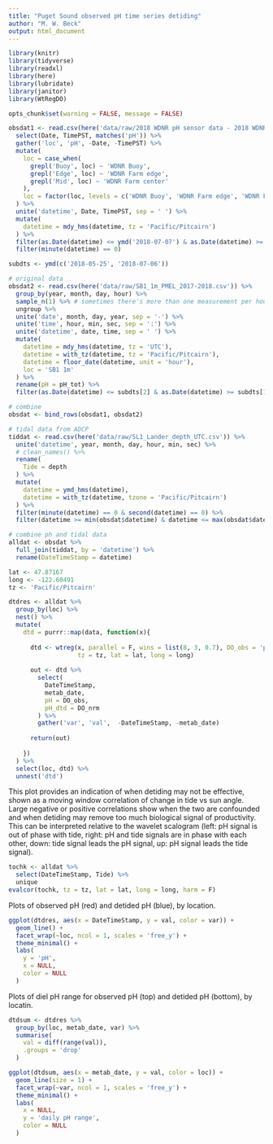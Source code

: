 ```yaml
---
title: "Puget Sound observed pH time series detiding"
author: "M. W. Beck"
output: html_document
---
```

  
```r
library(knitr)
library(tidyverse)
library(readxl)
library(here)
library(lubridate)
library(janitor)
library(WtRegDO)

opts_chunk$set(warning = FALSE, message = FALSE)

obsdat1 <- read.csv(here('data/raw/2018 WDNR pH sensor data - 2018 WDNR pH sensor data.csv.csv')) %>% 
  select(Date, TimePST, matches('pH')) %>% 
  gather('loc', 'pH', -Date, -TimePST) %>% 
  mutate(
    loc = case_when(
      grepl('Buoy', loc) ~ 'WDNR Buoy', 
      grepl('Edge', loc) ~ 'WDNR Farm edge', 
      grepl('Mid', loc) ~ 'WDNR Farm center'
    ), 
    loc = factor(loc, levels = c('WDNR Buoy', 'WDNR Farm edge', 'WDNR Farm center'))
  ) %>% 
  unite('datetime', Date, TimePST, sep = ' ') %>% 
  mutate(
    datetime = mdy_hms(datetime, tz = 'Pacific/Pitcairn')
  ) %>% 
  filter(as.Date(datetime) <= ymd('2018-07-07') & as.Date(datetime) >= ymd('2018-05-25')) %>% 
  filter(minute(datetime) == 0)

subdts <- ymd(c('2018-05-25', '2018-07-06'))

# original data
obsdat2 <- read.csv(here('data/raw/SB1_1m_PMEL_2017-2018.csv')) %>% 
  group_by(year, month, day, hour) %>% 
  sample_n(1) %>% # sometimes there's more than one measurement per hour
  ungroup %>% 
  unite('date', month, day, year, sep = '-') %>% 
  unite('time', hour, min, sec, sep = ':') %>% 
  unite('datetime', date, time, sep = ' ') %>% 
  mutate(
    datetime = mdy_hms(datetime, tz = 'UTC'), 
    datetime = with_tz(datetime, tz = 'Pacific/Pitcairn'),
    datetime = floor_date(datetime, unit = 'hour'),
    loc = 'SB1 1m'
  ) %>% 
  rename(pH = pH_tot) %>% 
  filter(as.Date(datetime) <= subdts[2] & as.Date(datetime) >= subdts[1])

# combine
obsdat <- bind_rows(obsdat1, obsdat2)

# tidal data from ADCP
tiddat <- read.csv(here('data/raw/SL1_Lander_depth_UTC.csv')) %>%
  unite('datetime', year, month, day, hour, min, sec) %>% 
  # clean_names() %>%
  rename( 
    Tide = depth
  ) %>% 
  mutate(
    datetime = ymd_hms(datetime), 
    datetime = with_tz(datetime, tzone = 'Pacific/Pitcairn')
  ) %>% 
  filter(minute(datetime) == 0 & second(datetime) == 0) %>% 
  filter(datetime >= min(obsdat$datetime) & datetime <= max(obsdat$datetime))

# combine ph and tidal data
alldat <- obsdat %>% 
  full_join(tiddat, by = 'datetime') %>% 
  rename(DateTimeStamp = datetime) 

lat <- 47.87167
long <- -122.60491
tz <- 'Pacific/Pitcairn'

dtdres <- alldat %>% 
  group_by(loc) %>% 
  nest() %>% 
  mutate(
    dtd = purrr::map(data, function(x){
      
      dtd <- wtreg(x, parallel = F, wins = list(8, 3, 0.7), DO_obs = 'pH', 
                   tz = tz, lat = lat, long = long)
      
      out <- dtd %>% 
        select(
          DateTimeStamp, 
          metab_date,
          pH = DO_obs, 
          pH_dtd = DO_nrm
        ) %>% 
        gather('var', 'val',  -DateTimeStamp, -metab_date) 
      
      return(out)
      
    })
  ) %>% 
  select(loc, dtd) %>% 
  unnest('dtd')
```

This plot provides an indication of when detiding may not be effective, shown as a moving window correlation of change in tide vs sun angle. Large negative or positive correlations show when the two are confounded and when detiding may remove too much biological signal of productivity. This can be interpreted relative to the wavelet scalogram (left: pH signal is out of phase with tide, right: pH and tide signals are in phase with each other, down: tide signal leads the pH signal, up: pH signal leads the tide signal).

```r
tochk <- alldat %>% 
  select(DateTimeStamp, Tide) %>% 
  unique
evalcor(tochk, tz = tz, lat = lat, long = long, harm = F)
```

Plots of observed pH (red) and detided pH (blue), by location. 

```r
ggplot(dtdres, aes(x = DateTimeStamp, y = val, color = var)) +
  geom_line() +
  facet_wrap(~loc, ncol = 1, scales = 'free_y') +
  theme_minimal() + 
  labs(
    y = 'pH', 
    x = NULL, 
    color = NULL
  )
```

Plots of diel pH range for observed pH (top) and detided pH (bottom), by locatin.

```r
dtdsum <- dtdres %>% 
  group_by(loc, metab_date, var) %>% 
  summarise(
    val = diff(range(val)), 
    .groups = 'drop'
  )

ggplot(dtdsum, aes(x = metab_date, y = val, color = loc)) +
  geom_line(size = 1) + 
  facet_wrap(~var, ncol = 1, scales = 'free_y') +
  theme_minimal() + 
  labs(
    x = NULL, 
    y = 'daily pH range', 
    color = NULL
  )

```
